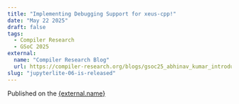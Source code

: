 ```yaml
---
title: "Implementing Debugging Support for xeus-cpp!"
date: "May 22 2025"
draft: false
tags:
  - Compiler Research
  - GSoC 2025
external:
  name: "Compiler Research Blog"
  url: https://compiler-research.org/blogs/gsoc25_abhinav_kumar_introduction_blog/
slug: "jupyterlite-06-is-released"
---
```



Published on the <a href={external.url} target="_blank" rel="noopener noreferrer">{external.name}</a>

